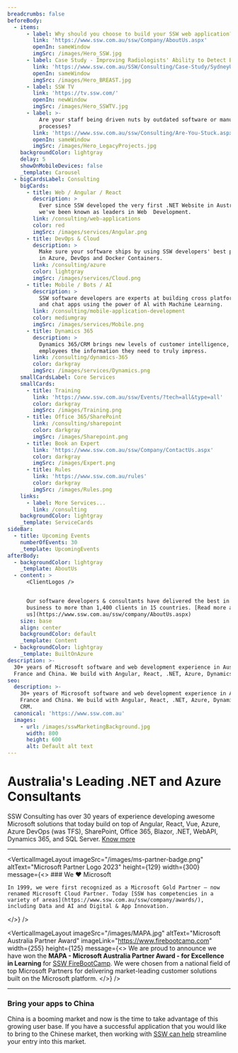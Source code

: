 ```yaml
---
breadcrumbs: false
beforeBody:
  - items:
      - label: Why should you choose to build your SSW web application?
        link: 'https://www.ssw.com.au/ssw/Company/AboutUs.aspx'
        openIn: sameWindow
        imgSrc: /images/Hero_SSW.jpg
      - label: Case Study - Improving Radiologists' Ability to Detect Breast Cancer
        link: 'https://www.ssw.com.au/SSW/Consulting/Case-Study/SydneyUni.aspx'
        openIn: sameWindow
        imgSrc: /images/Hero_BREAST.jpg
      - label: SSW TV
        link: 'https://tv.ssw.com/'
        openIn: newWindow
        imgSrc: /images/Hero_SSWTV.jpg
      - label: >-
          Are your staff being driven nuts by outdated software or manual
          processes?
        link: 'https://www.ssw.com.au/ssw/Consulting/Are-You-Stuck.aspx'
        openIn: sameWindow
        imgSrc: /images/Hero_LegacyProjects.jpg
    backgroundColor: lightgray
    delay: 5
    showOnMobileDevices: false
    _template: Carousel
  - bigCardsLabel: Consulting
    bigCards:
      - title: Web / Angular / React
        description: >
          Ever since SSW developed the very first .NET Website in Australia,
          we've been known as leaders in Web  Development.
        link: /consulting/web-applications
        color: red
        imgSrc: /images/services/Angular.png
      - title: DevOps & Cloud
        description: >
          Make sure your software ships by using SSW developers' best practices
          in Azure, DevOps and Docker Containers.
        link: /consulting/azure
        color: lightgray
        imgSrc: /images/services/Cloud.png
      - title: Mobile / Bots / AI
        description: >
          SSW software developers are experts at building cross platform mobile
          and chat apps using the power of Al with Machine Learning.
        link: /consulting/mobile-application-development
        color: mediumgray
        imgSrc: /images/services/Mobile.png
      - title: Dynamics 365
        description: >
          Dynamics 365/CRM brings new levels of customer intelligence, providing
          employees the information they need to truly impress.
        link: /consulting/dynamics-365
        color: darkgray
        imgSrc: /images/services/Dynamics.png
    smallCardsLabel: Core Services
    smallCards:
      - title: Training
        link: 'https://www.ssw.com.au/ssw/Events/?tech=all&type=all'
        color: darkgray
        imgSrc: /images/Training.png
      - title: Office 365/SharePoint
        link: /consulting/sharepoint
        color: darkgray
        imgSrc: /images/Sharepoint.png
      - title: Book an Expert
        link: 'https://www.ssw.com.au/ssw/Company/ContactUs.aspx'
        color: darkgray
        imgSrc: /images/Expert.png
      - title: Rules
        link: 'https://www.ssw.com.au/rules'
        color: darkgray
        imgSrc: /images/Rules.png
    links:
      - label: More Services...
        link: /consulting
    backgroundColor: lightgray
    _template: ServiceCards
sideBar:
  - title: Upcoming Events
    numberOfEvents: 30
    _template: UpcomingEvents
afterBody:
  - backgroundColor: lightgray
    _template: AboutUs
  - content: >
      <ClientLogos />


      Our software developers & consultants have delivered the best in the
      business to more than 1,400 clients in 15 countries. [Read more about
      us](https://www.ssw.com.au/ssw/company/AboutUs.aspx)
    size: base
    align: center
    backgroundColor: default
    _template: Content
  - backgroundColor: lightgray
    _template: BuiltOnAzure
description: >-
  30+ years of Microsoft software and web development experience in Australia,
  France and China. We build with Angular, React, .NET, Azure, Dynamics 365 CRM.
seo:
  description: >-
    30+ years of Microsoft software and web development experience in Australia,
    France and China. We build with Angular, React, .NET, Azure, Dynamics 365
    CRM.
  canonical: 'https://www.ssw.com.au'
  images:
    - url: /images/sswMarketingBackground.jpg
      width: 800
      height: 600
      alt: Default alt text
---
```


# Australia's Leading .NET and Azure Consultants

SSW Consulting has over 30 years of experience developing awesome Microsoft solutions that today build on top of Angular, React, Vue, Azure, Azure DevOps (was TFS), SharePoint, Office 365, Blazor, .NET, WebAPI, Dynamics 365, and SQL Server. [Know more](/about)

***

<VerticalImageLayout
  imageSrc="/images/ms-partner-badge.png"
  altText="Microsoft Partner Logo 2023"
  height={129}
  width={300}
  message={<>
    ### We ❤️ Microsoft
    
    In 1999, we were first recognized as a Microsoft Gold Partner – now renamed Microsoft Cloud Partner. Today [SSW has competencies in a variety of areas](https://www.ssw.com.au/ssw/company/awards/), including Data and AI and Digital & App Innovation.
  </>}
/>

<VerticalImageLayout
  imageSrc="/images/MAPA.jpg"
  altText="Microsoft Australia Partner Award"
  imageLink="https://www.firebootcamp.com"
  width={255}
  height={125}
  message={<>
    We are proud to announce we have won the **MAPA - Microsoft Australia
    Partner Award - for Excellence in Learning** for [SSW
    FireBootCamp](https://www.firebootcamp.com/). We were chosen from a
    national field of top Microsoft Partners for delivering market-leading
    customer solutions built on the Microsoft platform.
  </>}
/>

***

### Bring your apps to China <Flag country="China" />

China is a booming market and now is the time to take advantage of this growing user base. If you have a successful application that you would like to bring to the Chinese market, then working with [SSW can help](/consulting/chinafy-app) streamline your entry into this market.
